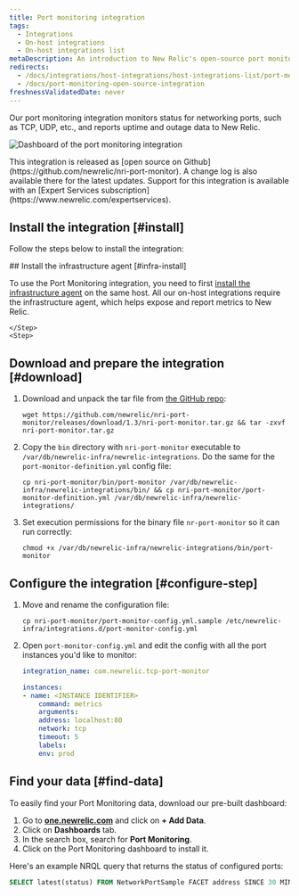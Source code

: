```yaml
---
title: Port monitoring integration
tags:
  - Integrations
  - On-host integrations
  - On-host integrations list
metaDescription: An introduction to New Relic's open-source port monitoring integration.
redirects:
  - /docs/integrations/host-integrations/host-integrations-list/port-monitoring-integration
  - /docs/port-monitoring-open-source-integration
freshnessValidatedDate: never
---
```



Our port monitoring integration monitors status for networking ports, such as TCP, UDP, etc., and reports uptime and outage data to New Relic.

<img
    title="port-dashboard"
    alt="Dashboard of the port monitoring integration"
    src={infrastructurePortMonitoringDashboard}
/>

<Callout variant="tip">
  This integration is released as [open source on Github](https://github.com/newrelic/nri-port-monitor). A change log is also available there for the latest updates. Support for this integration is available with an [Expert Services subscription](https://www.newrelic.com/expertservices).
</Callout>

## Install the integration [#install]

Follow the steps below to install the integration:

<Steps>
    <Step>
## Install the infrastructure agent [#infra-install]

To use the Port Monitoring integration, you need to first [install the infrastructure agent](/docs/infrastructure/install-infrastructure-agent/get-started/install-infrastructure-agent-new-relic/) on the same host. All our on-host integrations require the infrastructure agent, which helps expose and report metrics to New Relic.  

    </Step>
    <Step>
## Download and prepare the integration [#download]

1. Download and unpack the tar file from [the GitHub repo](https://github.com/newrelic/nri-port-monitor/releases):

    ```shell  
    wget https://github.com/newrelic/nri-port-monitor/releases/download/1.3/nri-port-monitor.tar.gz && tar -zxvf nri-port-monitor.tar.gz  
    ```


2. Copy the `bin` directory with `nri-port-monitor` executable to `/var/db/newrelic-infra/newrelic-integrations`. Do the same for the `port-monitor-definition.yml` config file:

    ```shell
    cp nri-port-monitor/bin/port-monitor /var/db/newrelic-infra/newrelic-integrations/bin/ && cp nri-port-monitor/port-monitor-definition.yml /var/db/newrelic-infra/newrelic-integrations/
    ```

3. Set execution permissions for the binary file `nr-port-monitor` so it can run correctly:  

    ```shell
    chmod +x /var/db/newrelic-infra/newrelic-integrations/bin/port-monitor
    ```


    </Step>
    <Step>
## Configure the integration [#configure-step]

1. Move and rename the configuration file: 

    ```shell
    cp nri-port-monitor/port-monitor-config.yml.sample /etc/newrelic-infra/integrations.d/port-monitor-config.yml
    ```

2. Open `port-monitor-config.yml` and edit the config with all the port instances you'd like to monitor:

    ```yml
    integration_name: com.newrelic.tcp-port-monitor

    instances:
    - name: <INSTANCE IDENTIFIER>
        command: metrics
        arguments:
        address: localhost:80
        network: tcp
        timeout: 5
        labels:
        env: prod
    ```

    </Step>
    <Step>

## Find your data [#find-data]

To easily find your Port Monitoring data, download our pre-built dashboard:

1. Go to <DNT>**[one.newrelic.com](https://one.newrelic.com/)**</DNT> and click on <DNT>**+ Add Data**</DNT>.
2. Click on <DNT>**Dashboards**</DNT> tab.
3. In the search box, search for <DNT>**Port Monitoring**</DNT>.
4. Click on the Port Monitoring dashboard to install it.


Here's an example NRQL query that returns the status of configured ports:

```sql
SELECT latest(status) FROM NetworkPortSample FACET address SINCE 30 MINUTES AGO TIMESERIES
```

</Step>
</Steps>
